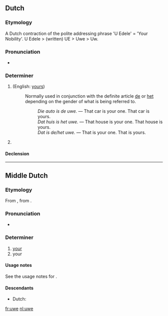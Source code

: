 {{also|Uwe}}
==Dutch==

===Etymology===
A Dutch contraction of the polite addressing phrase 'U Edele' = 'Your Nobility'.
U Edele > (written) UE > Uwe > Uw.

===Pronunciation===
* {{IPA|/ˈywə/|lang=nl}}

===Determiner===
{{infl|nl|possessive determiner}}

# {{form of|non-[[attributive]] form|uw|lang=nl}} (English: [[yours]])
#: Normally used in conjunction with the definite article [[de]] or [[het]] depending on the gender of what is being referred to.
#:: ''Die auto is de uwe.'' &mdash; That car is your one. That car is yours.
#:: ''Dat huis is het uwe.'' &mdash; That house is your one. That house is yours.
#:: ''Dat is de/het uwe.'' &mdash; That is your one. That is yours.
# {{archaic|lang=nl}} {{form of|inflected form|uw}}

====Declension====
{{nl-decl-personal pronouns}}

----

==Middle Dutch==

===Etymology===
From {{etyl|odt|dum}} {{term|iuwa|lang=odt}}, from {{proto|Germanic|izweraz|lang=dum}}.

===Pronunciation===
* {{IPA|lang=dum|/ˈyːwə/}}

===Determiner===
{{infl|dum|determiner|cat2=possessive determiners}}

# [[your]] {{gloss|plural}}
# your {{gloss|singular, informal}}

====Usage notes====
See the usage notes for {{term|ghi|lang=dum}}.

====Descendants====
* Dutch: {{l|nl|uw}}

[[fr:uwe]]
[[nl:uwe]]